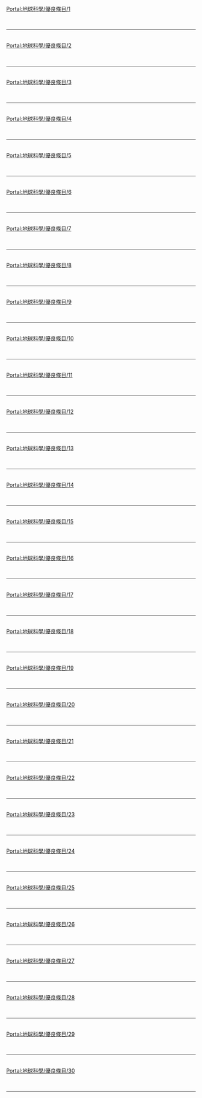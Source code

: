 {{Portal:地球科學/box-header|优良条目|Portal:地球科學/優良條目|}}

[[Portal:地球科學/優良條目/1|Portal:地球科學/優良條目/1]]<br> {{Portal:地球科學/優良條目/1}} <div style="clear: both"></div><br/><hr/><br/>
[[Portal:地球科學/優良條目/2|Portal:地球科學/優良條目/2]]<br> {{Portal:地球科學/優良條目/2}} <div style="clear: both"></div><br/><hr/><br/>
[[Portal:地球科學/優良條目/3|Portal:地球科學/優良條目/3]]<br> {{Portal:地球科學/優良條目/3}} <div style="clear: both"></div><br/><hr/><br/>
[[Portal:地球科學/優良條目/4|Portal:地球科學/優良條目/4]]<br> {{Portal:地球科學/優良條目/4}} <div style="clear: both"></div><br/><hr/><br/>
[[Portal:地球科學/優良條目/5|Portal:地球科學/優良條目/5]]<br> {{Portal:地球科學/優良條目/5}} <div style="clear: both"></div><br/><hr/><br/>
[[Portal:地球科學/優良條目/6|Portal:地球科學/優良條目/6]]<br> {{Portal:地球科學/優良條目/6}} <div style="clear: both"></div><br/><hr/><br/>
[[Portal:地球科學/優良條目/7|Portal:地球科學/優良條目/7]]<br> {{Portal:地球科學/優良條目/7}} <div style="clear: both"></div><br/><hr/><br/>
[[Portal:地球科學/優良條目/8|Portal:地球科學/優良條目/8]]<br> {{Portal:地球科學/優良條目/8}} <div style="clear: both"></div><br/><hr/><br/>
[[Portal:地球科學/優良條目/9|Portal:地球科學/優良條目/9]]<br> {{Portal:地球科學/優良條目/9}} <div style="clear: both"></div><br/><hr/><br/>
[[Portal:地球科學/優良條目/10|Portal:地球科學/優良條目/10]]<br> {{Portal:地球科學/優良條目/10}} <div style="clear: both"></div><br/><hr/><br/>
[[Portal:地球科學/優良條目/11|Portal:地球科學/優良條目/11]]<br> {{Portal:地球科學/優良條目/11}} <div style="clear: both"></div><br/><hr/><br/>
[[Portal:地球科學/優良條目/12|Portal:地球科學/優良條目/12]]<br> {{Portal:地球科學/優良條目/12}} <div style="clear: both"></div><br/><hr/><br/>
[[Portal:地球科學/優良條目/13|Portal:地球科學/優良條目/13]]<br> {{Portal:地球科學/優良條目/13}} <div style="clear: both"></div><br/><hr/><br/>
[[Portal:地球科學/優良條目/14|Portal:地球科學/優良條目/14]]<br> {{Portal:地球科學/優良條目/14}} <div style="clear: both"></div><br/><hr/><br/>
[[Portal:地球科學/優良條目/15|Portal:地球科學/優良條目/15]]<br> {{Portal:地球科學/優良條目/15}} <div style="clear: both"></div><br/><hr/><br/>
[[Portal:地球科學/優良條目/16|Portal:地球科學/優良條目/16]]<br> {{Portal:地球科學/優良條目/16}} <div style="clear: both"></div><br/><hr/><br/>
[[Portal:地球科學/優良條目/17|Portal:地球科學/優良條目/17]]<br> {{Portal:地球科學/優良條目/17}} <div style="clear: both"></div><br/><hr/><br/>
[[Portal:地球科學/優良條目/18|Portal:地球科學/優良條目/18]]<br> {{Portal:地球科學/優良條目/18}} <div style="clear: both"></div><br/><hr/><br/>
[[Portal:地球科學/優良條目/19|Portal:地球科學/優良條目/19]]<br> {{Portal:地球科學/優良條目/19}} <div style="clear: both"></div><br/><hr/><br/>
[[Portal:地球科學/優良條目/20|Portal:地球科學/優良條目/20]]<br> {{Portal:地球科學/優良條目/20}} <div style="clear: both"></div><br/><hr/><br/>
[[Portal:地球科學/優良條目/21|Portal:地球科學/優良條目/21]]<br> {{Portal:地球科學/優良條目/21}} <div style="clear: both"></div><br/><hr/><br/>
[[Portal:地球科學/優良條目/22|Portal:地球科學/優良條目/22]]<br> {{Portal:地球科學/優良條目/22}} <div style="clear: both"></div><br/><hr/><br/>
[[Portal:地球科學/優良條目/23|Portal:地球科學/優良條目/23]]<br> {{Portal:地球科學/優良條目/23}} <div style="clear: both"></div><br/><hr/><br/>
[[Portal:地球科學/優良條目/24|Portal:地球科學/優良條目/24]]<br> {{Portal:地球科學/優良條目/24}} <div style="clear: both"></div><br/><hr/><br/>
[[Portal:地球科學/優良條目/25|Portal:地球科學/優良條目/25]]<br> {{Portal:地球科學/優良條目/25}} <div style="clear: both"></div><br/><hr/><br/>
[[Portal:地球科學/優良條目/26|Portal:地球科學/優良條目/26]]<br> {{Portal:地球科學/優良條目/26}} <div style="clear: both"></div><br/><hr/><br/>
[[Portal:地球科學/優良條目/27|Portal:地球科學/優良條目/27]]<br> {{Portal:地球科學/優良條目/27}} <div style="clear: both"></div><br/><hr/><br/>
[[Portal:地球科學/優良條目/28|Portal:地球科學/優良條目/28]]<br> {{Portal:地球科學/優良條目/28}} <div style="clear: both"></div><br/><hr/><br/>
[[Portal:地球科學/優良條目/29|Portal:地球科學/優良條目/29]]<br> {{Portal:地球科學/優良條目/29}} <div style="clear: both"></div><br/><hr/><br/>
[[Portal:地球科學/優良條目/30|Portal:地球科學/優良條目/30]]<br> {{Portal:地球科學/優良條目/30}} <div style="clear: both"></div><br/><hr/><br/>
{{Portal:地球科學/box-footer|}}